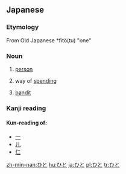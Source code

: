 ==Japanese==

===Etymology===
From Old Japanese *fitö(tu) "one"

===Noun===
{{ja-noun|h|rom=hito}}

#{{ja-def|人}} [[person]]
#{{ja-def|費途}} way of [[spending]]
#{{ja-def|匪徒}} [[bandit]]

===Kanji reading===
{{ja-kanjireading|rom=hito}}

====Kun-reading of:====
*[[一]]
*[[儿]]
*[[仁]]

[[zh-min-nan:ひと]]
[[hu:ひと]]
[[ja:ひと]]
[[pl:ひと]]
[[tr:ひと]]